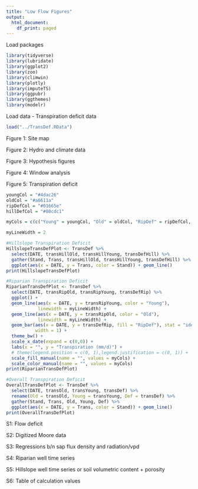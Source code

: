 ```yaml
---
title: "Low Flow Figures"
output:
  html_document:
    df_print: paged
---
```

Load packages
```r
library(tidyverse)
library(lubridate)
library(ggplot2)
library(zoo)
library(climwin)
library(plotly)
library(imputeTS)
library(ggpubr)
library(ggthemes)
library(modelr)
```

Load data
  - Transpiration deficit data
```r
load("../TransDef.RData")
```


Figure 1: Site map

Figure 2: Hydro and climate data

Figure 3: Hypothesis figures

Figure 4: Window analysis

Figure 5: Transpiration deficit
```r
youngCol = "#4dac26"
oldCol = "#a6611a"
ripDefCol = "#01665e"
hillDefCol = "#80cdc1"

myCols = c(c("Young" = youngCol, "Old" = oldCol, "RipDef" = ripDefCol,  "HillDef" = hillDefCol))

myLineWidth = 2

#Hillslope Transpiration Deficit
HillslopeTransDefPlot <- TransDef %>% 
  select(DATE, transHillOld, transHillYoung, transDefHill) %>% 
  gather(Stand, Trans, transHillOld, transHillYoung, transDefHill) %>% 
  ggplot(aes(x = DATE, y = Trans, color = Stand)) + geom_line()
print(HillslopeTransDefPlot)

#Riparian Transpiration Deficit
RiparianTransDefPlot <- TransDef %>% 
  select(DATE, transRipOld, transRipYoung, transDefRip) %>% 
  ggplot() +
  geom_line(aes(x = DATE, y = transRipYoung, color = "Young"), 
            linewidth = myLineWidth) + 
  geom_line(aes(x = DATE, y = transRipOld, color = "Old"), 
            linewidth = myLineWidth) +
  geom_bar(aes(x = DATE, y = transDefRip, fill = "RipDef"), stat = "identity", 
           width = 1) +
  theme_bw() +
  scale_x_date(expand = c(0,0)) +
  labs(x = "", y = "Transpiration (mm/d)") +
  # theme(legend.position = c(0, 1),legend.justification = c(0, 1)) +
  scale_fill_manual(name = "", values = myCols) +
  scale_color_manual(name = "", values = myCols)
print(RiparianTransDefPlot)

#Overall Transpiration Deficit
OverallTransDefPlot <- TransDef %>% 
  select(DATE, transOld, transYoung, transDef) %>% 
  rename(Old = transOld, Young = transYoung, Def = transDef) %>% 
  gather(Stand, Trans, Old, Young, Def) %>% 
  ggplot(aes(x = DATE, y = Trans, color = Stand)) + geom_line()
print(OverallTransDefPlot)
```


S1: Flow deficit

S2: Digitized Moore data

S3: Regressions b/n sap flux density and radiation/vpd

S4: Riparian well time series

S5: Hillslope well time series or soil volumetric content + porosity

S6: Table of calculation values